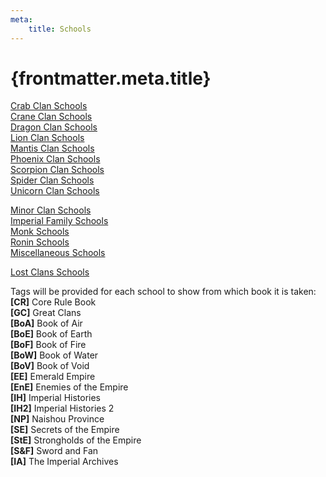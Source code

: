 ```yaml
---
meta:
    title: Schools
---
```

# {frontmatter.meta.title}

<a href="/sccrab">Crab Clan Schools</a><br/>
<a href="/sccrane">Crane Clan Schools</a><br/>
<a href="/scdragon">Dragon Clan Schools</a><br/>
<a href="/sclion">Lion Clan Schools</a><br/>
<a href="/scmantis">Mantis Clan Schools</a><br/>
<a href="/scphoenix">Phoenix Clan Schools</a><br/>
<a href="/scscorpion">Scorpion Clan Schools</a><br/>
<a href="/scspider">Spider Clan Schools</a><br/>
<a href="/scunicorn">Unicorn Clan Schools</a>

<a href="/scminor">Minor Clan Schools</a><br/>
<a href="/scimperial">Imperial Family Schools</a><br/>
<a href="/scmonk">Monk Schools</a><br/>
<a href="/scronin">Ronin Schools</a><br/>
<a href="/scmisc">Miscellaneous Schools</a>

<a href="/sclost">Lost Clans Schools</a>

Tags will be provided for each school to show from which book it is taken:<br/>
<strong>[CR]</strong> Core Rule Book<br/>
<strong>[GC]</strong> Great Clans<br/>
<strong>[BoA]</strong> Book of Air<br/>
<strong>[BoE]</strong> Book of Earth<br/>
<strong>[BoF]</strong> Book of Fire<br/>
<strong>[BoW]</strong> Book of Water<br/>
<strong>[BoV]</strong> Book of Void<br/>
<strong>[EE]</strong> Emerald Empire<br/>
<strong>[EnE]</strong> Enemies of the Empire<br/>
<strong>[IH]</strong> Imperial Histories<br/>
<strong>[IH2]</strong> Imperial Histories 2<br/>
<strong>[NP]</strong> Naishou Province<br/>
<strong>[SE]</strong> Secrets of the Empire<br/>
<strong>[StE]</strong> Strongholds of the Empire<br/>
<strong>[S&amp;F]</strong> Sword and Fan<br/>
<strong>[IA]</strong> The Imperial Archives

